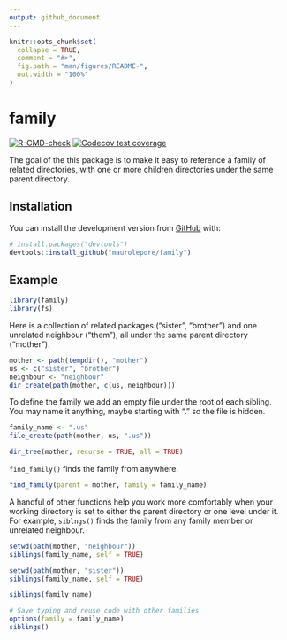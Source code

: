 ```yaml
---
output: github_document
---
```


<!-- README.md is generated from README.Rmd. Please edit that file -->

```r
knitr::opts_chunk$set(
  collapse = TRUE,
  comment = "#>",
  fig.path = "man/figures/README-",
  out.width = "100%"
)
```

# family

<!-- badges: start -->
[![R-CMD-check](https://github.com/maurolepore/family/workflows/R-CMD-check/badge.svg)](https://github.com/maurolepore/family/actions)
[![Codecov test coverage](https://codecov.io/gh/maurolepore/family/branch/master/graph/badge.svg)](https://codecov.io/gh/maurolepore/family?branch=master)
<!-- badges: end -->

The goal of the this package is to make it easy to reference a family of related
directories, with one or more children directories under the same parent
directory.

## Installation

You can install the development version from [GitHub](https://github.com/) with:

``` r
# install.packages("devtools")
devtools::install_github("maurolepore/family")
```

## Example

```r
library(family)
library(fs)
```

Here is a collection of related packages ("sister", "brother") and one unrelated neighbour ("them"), all under the same parent directory ("mother"). 

```r
mother <- path(tempdir(), "mother")
us <- c("sister", "brother")
neighbour <- "neighbour"
dir_create(path(mother, c(us, neighbour)))
```

To define the family we add an empty file under the root of each sibling. You may name it anything, maybe starting with "." so the file is hidden.

```r
family_name <- ".us"
file_create(path(mother, us, ".us"))

dir_tree(mother, recurse = TRUE, all = TRUE)
```

`find_family()` finds the family from anywhere.

```r
find_family(parent = mother, family = family_name)
```

A handful of other functions help you work more comfortably when your working directory is set to either the parent directory or one level under it. For example, `siblngs()` finds the family from any family member or unrelated neighbour.

```r
setwd(path(mother, "neighbour"))
siblings(family_name, self = TRUE)

setwd(path(mother, "sister"))
siblings(family_name, self = TRUE)

siblings(family_name)

# Save typing and reuse code with other families
options(family = family_name)
siblings()
```
